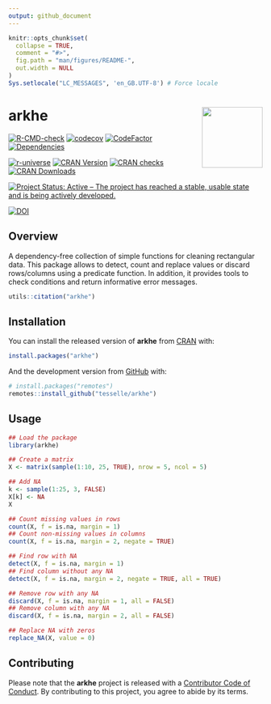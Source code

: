 ```yaml
---
output: github_document
---
```


<!-- README.md is generated from README.Rmd. Please edit that file -->

```r
knitr::opts_chunk$set(
  collapse = TRUE,
  comment = "#>",
  fig.path = "man/figures/README-",
  out.width = NULL
)
Sys.setlocale("LC_MESSAGES", 'en_GB.UTF-8') # Force locale
```

# arkhe <img width=120px src="man/figures/logo.png" align="right" />

<!-- badges: start -->
[![R-CMD-check](https://github.com/tesselle/arkhe/workflows/R-CMD-check/badge.svg)](https://github.com/tesselle/arkhe/actions)
[![codecov](https://codecov.io/gh/tesselle/arkhe/branch/main/graph/badge.svg?token=3TUSMmF18Q)](https://app.codecov.io/gh/tesselle/arkhe)
[![CodeFactor](https://www.codefactor.io/repository/github/tesselle/arkhe/badge/main)](https://www.codefactor.io/repository/github/tesselle/arkhe/overview/main)
[![Dependencies](https://tinyverse.netlify.com/badge/arkhe)](https://cran.r-project.org/package=arkhe)

[![r-universe](https://tesselle.r-universe.dev/badges/arkhe)](https://tesselle.r-universe.dev){.pkgdown-devel}
[![CRAN Version](http://www.r-pkg.org/badges/version/arkhe)](https://cran.r-project.org/package=arkhe){.pkgdown-release}
[![CRAN checks](https://badges.cranchecks.info/worst/arkhe.svg)](https://cran.r-project.org/web/checks/check_results_arkhe.html){.pkgdown-release}
[![CRAN Downloads](http://cranlogs.r-pkg.org/badges/arkhe)](https://cran.r-project.org/package=arkhe){.pkgdown-release}

[![Project Status: Active – The project has reached a stable, usable state and is being actively developed.](https://www.repostatus.org/badges/latest/active.svg)](https://www.repostatus.org/#active)

[![DOI](https://zenodo.org/badge/DOI/10.5281/zenodo.3526659.svg)](https://doi.org/10.5281/zenodo.3526659)
<!-- badges: end -->

## Overview

A dependency-free collection of simple functions for cleaning rectangular data. This package allows to detect, count and replace values or discard rows/columns using a predicate function. In addition, it provides tools to check conditions and return informative error messages.

```r
utils::citation("arkhe")
```

## Installation

You can install the released version of **arkhe** from [CRAN](https://CRAN.R-project.org) with:

```r
install.packages("arkhe")
```

And the development version from [GitHub](https://github.com/) with:

```r
# install.packages("remotes")
remotes::install_github("tesselle/arkhe")
```

## Usage

```r
## Load the package
library(arkhe)

## Create a matrix
X <- matrix(sample(1:10, 25, TRUE), nrow = 5, ncol = 5)

## Add NA
k <- sample(1:25, 3, FALSE)
X[k] <- NA
X

## Count missing values in rows
count(X, f = is.na, margin = 1)
## Count non-missing values in columns
count(X, f = is.na, margin = 2, negate = TRUE)

## Find row with NA
detect(X, f = is.na, margin = 1)
## Find column without any NA
detect(X, f = is.na, margin = 2, negate = TRUE, all = TRUE)

## Remove row with any NA
discard(X, f = is.na, margin = 1, all = FALSE)
## Remove column with any NA
discard(X, f = is.na, margin = 2, all = FALSE)

## Replace NA with zeros
replace_NA(X, value = 0)
```

## Contributing
Please note that the **arkhe** project is released with a [Contributor Code of Conduct](https://www.tesselle.org/conduct.html). By contributing to this project, you agree to abide by its terms.
